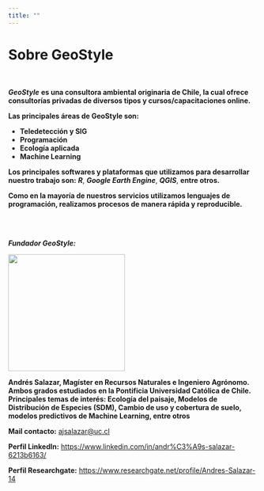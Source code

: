 ```yaml
---
title: ""
---
```


# **Sobre GeoStyle**

\

***GeoStyle*** **es una consultora ambiental originaria de Chile, la cual ofrece consultorías privadas de diversos tipos y cursos/capacitaciones online.**

**Las principales áreas de GeoStyle son:**

-   **Teledetección y SIG**
-   **Programación**
-   **Ecología aplicada**
-   **Machine Learning**

**Los principales softwares y plataformas que utilizamos para desarrollar nuestro trabajo son:** ***R***, ***Google Earth Engine***, ***QGIS***, **entre otros.**

**Como en la mayoría de nuestros servicios utilizamos lenguajes de programación, realizamos procesos de manera rápida y reproducible.**

\
\

***Fundador GeoStyle:***

![](images/1581604252963.jfif){width="236"}

**Andrés Salazar, Magíster en Recursos Naturales e Ingeniero Agrónomo. Ambos grados estudiados en la Pontificia Universidad Católica de Chile. Principales temas de interés: Ecología del paisaje, Modelos de Distribución de Especies (SDM), Cambio de uso y cobertura de suelo, modelos predictivos de Machine Learning, entre otros**

**Mail contacto:** [ajsalazar\@uc.cl](mailto:ajsalazar@uc.cl){.email}

**Perfil LinkedIn:** <https://www.linkedin.com/in/andr%C3%A9s-salazar-6213b6163/>

**Perfil Researchgate:** <https://www.researchgate.net/profile/Andres-Salazar-14>
